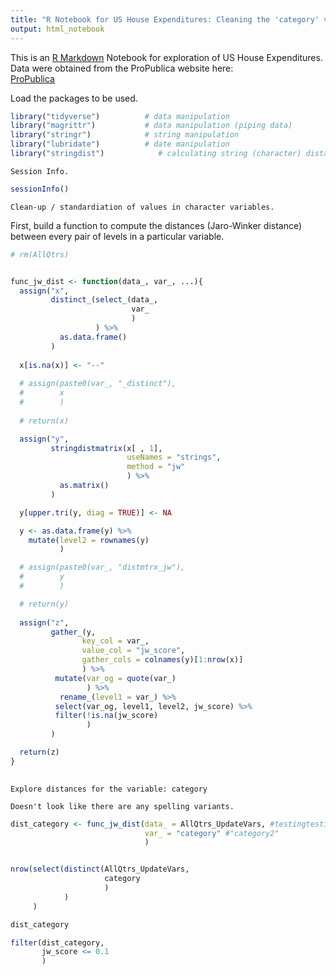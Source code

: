 ```yaml
---
title: "R Notebook for US House Expenditures: Cleaning the 'category' variable"
output: html_notebook
---
```


This is an [R Markdown](http://rmarkdown.rstudio.com) Notebook for exploration of US House Expenditures. Data were obtained from the ProPublica website here:  
[ProPublica](https://projects.propublica.org/represent/expenditures)  
  
  Load the packages to be used.
```r

library("tidyverse")          # data manipulation
library("magrittr")           # data manipulation (piping data)
library("stringr")            # string manipulation
library("lubridate")          # date manipulation
library("stringdist")            # calculating string (character) distances

```
  
    
    Session Info.
```r

sessionInfo()

```
  
    
    Clean-up / standardiation of values in character variables.  
    
  First, build a function to compute the distances (Jaro-Winker distance) between every pair of levels in a particular variable.
```r

# rm(AllQtrs)


func_jw_dist <- function(data_, var_, ...){
  assign("x",
         distinct_(select_(data_,
                           var_
                           )
                   ) %>% 
           as.data.frame()
         )
  
  x[is.na(x)] <- "--"
  
  # assign(paste0(var_, "_distinct"),
  #        x
  #        )
  
  # return(x)

  assign("y",
         stringdistmatrix(x[ , 1],
                          useNames = "strings",
                          method = "jw"
                          ) %>%
           as.matrix()
         )

  y[upper.tri(y, diag = TRUE)] <- NA

  y <- as.data.frame(y) %>% 
    mutate(level2 = rownames(y)
           )

  # assign(paste0(var_, "distmtrx_jw"),
  #        y
  #        )

  # return(y)
  
  assign("z",
         gather_(y,
                key_col = var_,
                value_col = "jw_score",
                gather_cols = colnames(y)[1:nrow(x)]
                ) %>% 
          mutate(var_og = quote(var_)
                 ) %>% 
           rename_(level1 = var_) %>% 
          select(var_og, level1, level2, jw_score) %>%
          filter(!is.na(jw_score)
                 )
         )

  return(z)
}
    
```
  
    
    Explore distances for the variable: category  
      
    Doesn't look like there are any spelling variants.
```r

dist_category <- func_jw_dist(data_ = AllQtrs_UpdateVars, #testingtesting,
                              var_ = "category" #"category2"
                              )


nrow(select(distinct(AllQtrs_UpdateVars,
                     category
                     )
            )
     )

dist_category

filter(dist_category,
       jw_score <= 0.1
       )

```
  
    